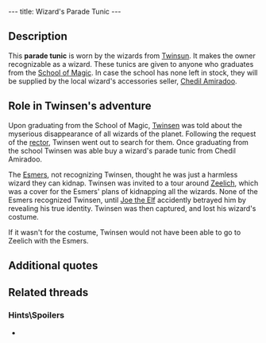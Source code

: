 ---
title: Wizard's Parade Tunic
---

{{twinsunica import}}{{Infobox Item
 |image=Wizard.gif
 |type=equipment
 |critical=yes
 |magical=no
 |unique=yes
 |lba1=
 |lba2=yes
 |upgrades=final
 |rowposition=2
 |columnposition=1
 |effect=unique
 |effectamount=
 |purpose=
 |combattype=none
 |powerlevel=none
 |rate=none
 |range=none
 |damage=none
}}
{{Quote
 |This parade outfit is accessible only to Twinsun's graduated wizards. It makes you a bona fide magician.
 |Inventory, [[Wizard's Parade Tunic]]
 |quoteid=1897}}

== Description ==
This '''parade tunic''' is worn by the wizards from [[Twinsun]]. It makes the owner recognizable as a wizard. These tunics are given to anyone who graduates from the [[School of Magic]]. In case the school has none left in stock, they will be supplied by the local wizard's accessories seller, [[Chedil Amiradoo]].

== Role in Twinsen's adventure ==
Upon graduating from the School of Magic, [[Twinsen]] was told about the myserious disappearance of all wizards of the planet. Following the request of the [[Rector of the School of Magic|rector]], Twinsen went out to search for them. Once graduating from the school Twinsen was able buy a wizard's parade tunic from Chedil Amiradoo.

The [[Esmer]]s, not recognizing Twinsen, thought he was just a harmless wizard they can kidnap. Twinsen was invited to a tour around [[Zeelich]], which was a cover for the Esmers' plans of kidnapping all the wizards. None of the Esmers recognized Twinsen, until [[Joe the Elf]] accidently betrayed him by revealing his true identity. Twinsen was then captured, and lost his wizard's costume.

If it wasn't for the costume, Twinsen would not have been able to go to Zeelich with the Esmers.

== Additional quotes ==
{{Quote
 |I don't have any spare wizard's parade tunics left. But there is a peddler on the island. I'll contact him and ask him to give you one. Go find him. Also, let your beard grow.
 |character=Rector of the School of Magic
 |island=Desert Island
 |planet=twinsun
 |quoteid=1522}}

{{Quote
 |You have to find a peddler who lives on the island. I advised him to provide you with a hat and your wizard's parade tunic.
 |character=Rector of the School of Magic
 |island=Desert Island
 |planet=twinsun
 |quoteid=1524}}

{{Quote
 |Looking for a costume or magic accessories? Well, Chedil Amiradoo has a deal that'll make your head spin. Low, low prices and after-sales service. Currently doing the rounds on your island.
 |An advertisement
 |building=School of Magic
 |island=Desert Island
 |planet=twinsun
 |quoteid=1373}}

{{Quote
 |Ah, you must be Twinsen. Congratulations for passing your examination. If you want a magician's tunic it'll cost you 50 kashes. We'll throw in a false beard to make you look like an old magician. Interested?
 |character=Chedil Amiradoo
 |after [[Twinsen]] showed his diploma
 |island=Desert Island
 |planet=twinsun
 |quoteid=1503}}

{{Quote
 |You just found a parade outfit for the wizards. It'll make you look like an old wizard.
 |Narrator, when [[Twinsen]] received the tunic
 |island=Desert Island
 |planet=twinsun
 |quoteid=1790}}

== Related threads ==
=== Hints\Spoilers ===
* {{thread|id=3969|title=Hidden, and special videos in LBA2}}